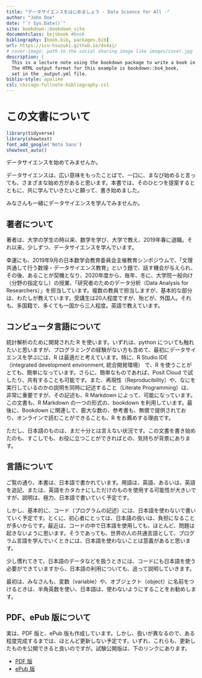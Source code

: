 ```yaml
--- 
title: "データサイエンスをはじめましょう - Data Science for All -"
author: "John Doe"
date: "`r Sys.Date()`"
site: bookdown::bookdown_site
documentclass: bxjsbook #book
bibliography: [book.bib, packages.bib]
url: https://icu-hsuzuki.github.io/ds4aj/
# cover-image: path to the social sharing image like images/cover.jpg
description: |
  This is a lecture note using the bookdown package to write a book in Japanese.
  The HTML output format for this example is bookdown::bs4_book,
  set in the _output.yml file.
biblio-style: apalike
csl: chicago-fullnote-bibliography.csl
---
```



# この文書について  {-} 

```r
library(tidyverse)
library(showtext) 
font_add_google('Noto Sans')
showtext_auto()
```

データサイエンスを始めてみませんか。

データサイエンスは、広い意味をもったことばで、一口に、まなび始めると言っても、さまざまな始め方があると思います。本書では、そのひとつを提案するとともに、共に学んでいきたいと願って、書き始めました。

みなさんも一緒にデータサイエンスを学んでみませんか。

## 著者について {-}

著者は、大学の学生の時以来、数学を学び、大学で教え、2019年春に退職。それ以来、少しずつ、データサイエンスを学んでいます。

幸運にも、2019年9月の日本数学会教育委員会主催教育シンポジウムで、「文理共通して行う数理・データサイエンス教育」という題で、話す機会が与えられ、その後、あることが契機となり、2020年度から、毎年、冬に、大学院一般向け（分野の指定なし）の授業、「研究者のためのデータ分析（Data Analysis for Researchers）」を担当しています。複数の教員で担当しますが、基本的な部分は、わたしが教えています。受講生は20人程度ですが、殆どが、外国人。それも、多国籍で、多くても一国から三人程度。英語で教えています。

## コンピュータ言語について {-}

統計解析のために開発された R を使います。いずれは、python についても触れたいと思いますが、プログラミングの経験がない方も含めて、最初にデータサイエンスを学ぶには、R は最適だと考えています。特に、R Studio IDE（integrated development environment, 統合開発環境） で、R を使うことがとても、簡単になっています。さらに、簡単なものであれば、Posit Cloud で試したり、共有することも可能です。また、再現性（Reproducibility）や、なにを実行しているのかの説明を同時に記述すること（Literate Programming）は、非常に重要ですが、その記述も、R Markdown によって、可能になっています。この文書も、R Markdown の一つの形式の、bookdown を利用しています。最後に、Bookdown に関連して、膨大な数の、参考書も、無償で提供されており、オンラインで読むことができることも、R をお薦めする理由です。

ただし、日本語のものは、まだ十分とは言えない状況です。この文書を書き始めたのも、すこしでも、お役に立つことができればとの、気持ちが背景にあります。

## 言語について {-}

ご覧の通り、本書は、日本語で書かれています。用語は、英語、あるいは、英語を追記、または、英語をカタカナにしただけのものを使用する可能性が大きいですが、説明は、極力、日本語で書いていく予定です。

しかし、基本的に、コード（プログラムの記述）には、日本語を使わないで書いていく予定です。とくに、初心者にとっては、日本語の扱いは、負担になることが多いからです。最近は、コードの中で日本語を使用しても、ほとんど、問題は起きないように思います。そうであっても、世界の人の共通言語として、プログラム言語を学んでいくときには、日本語を使わないことは意義があると思います。

少し慣れてきて、日本語のデータなどを扱うときには、コードにも日本語を使う必要ができていますから、日本語の利用についても、追って説明していきます。

最初は、みなさんも、変数（variable）や、オブジェクト（object）に名前をつけるときは、半角英数を使い、日本語は、使わないようにすることをお勧めします。

## PDF、ePub 版について

実は、PDF 版と、ePub 版も作成しています。しかし、扱いが異なるので、ある程度完成するまでは、ほとんど更新しない予定です。いずれ、これらも、更新したものを公開できると良いのですが。試験公開版は、下のリンクにあります。

* [PDF 版](https://icu-hsuzuki.github.io/ds4aj/ds4aj.pdf)
* [ePub 版](https://icu-hsuzuki.github.io/ds4aj/ds4aj.epub)